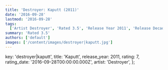 ```yaml
---
title: 'Destroyer: Kaputt (2011)'
date: '2016-09-28'
lastmod: '2016-09-28'
tags:
  ['Artist Destroyer', 'Rated 3.5', 'Release Year 2011', 'Release Decade 2010']
summary: 'Rated 3.5'
authors: ['default']
images: ['/content/images/destroyer|kaputt.jpg']
---
```


  key: 'destroyer|kaputt',
  title: 'Kaputt',
  release_year: 2011,
  rating: 7,
  rating_date: '2016-09-28T00:00:00.000Z',
  artist: 'Destroyer',
};

<MusicRating data={data} />
